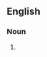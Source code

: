 ==English==

===Noun===
{{head|en|noun form|head=[[macadamia]] [[nut]]s}}

# {{plural of|en|macadamia nut}}